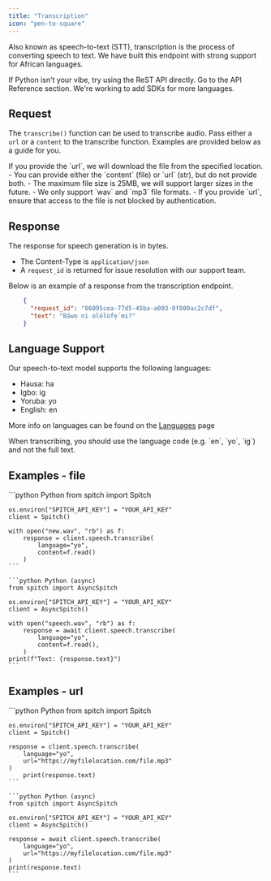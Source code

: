 ```yaml
---
title: "Transcription"
icon: "pen-to-square"
---
```


Also known as speech-to-text (STT), transcription is the process of converting speech to text. We have built this endpoint with strong support for African languages.

<Tip>
    If Python isn't your vibe, try using the ReST API directly. Go to the API Reference section.
    We're working to add SDKs for more languages.
</Tip>

## Request
The `transcribe()` function can be used to transcribe audio. Pass either a `url` or a `content` to the transcribe function.
Examples are provided below as a guide for you.

<Tip>
    If you provide the `url`, we will download the file from the specified location.
</Tip>

<Warning>
    - You can provide either the `content` (file) or `url` (str), but do not provide both.
    - The maximum file size is 25MB, we will support larger sizes in the future.
    - We only support `wav` and `mp3` file formats.
    - If you provide `url`, ensure that access to the file is not blocked by authentication.
</Warning>

## Response
The response for speech generation is in bytes.
* The Content-Type is `application/json`
* A `request_id` is returned for issue resolution with our support team.

Below is an example of a response from the transcription endpoint.
```json
    {
      "request_id": "86095cea-77d5-45ba-a093-0f800ac2c7df",
      "text": "Báwo ni olólùfẹ́ mi?"
    }
```

## Language Support
Our speech-to-text model supports the following languages:
- Hausa: ha
- Igbo: ig
- Yoruba: yo
- English: en

More info on languages can be found on the [Languages](/concepts/languages) page

<Note>
    When transcribing, you should use the language code (e.g. `en`, `yo`, `ig`) and not the full text.
</Note>

## Examples - file
<CodeGroup>
    ```python Python
    from spitch import Spitch

    os.environ["SPITCH_API_KEY"] = "YOUR_API_KEY"
    client = Spitch()

    with open("new.wav", "rb") as f:
        response = client.speech.transcribe(
            language="yo",
            content=f.read()
        )
    ```

    ```python Python (async)
    from spitch import AsyncSpitch

    os.environ["SPITCH_API_KEY"] = "YOUR_API_KEY"
    client = AsyncSpitch()

    with open("speech.wav", "rb") as f:
        response = await client.speech.transcribe(
            language="yo",
            content=f.read(),
        )
    print(f"Text: {response.text}")
    ```
</CodeGroup>

## Examples - url
<CodeGroup>
    ```python Python
    from spitch import Spitch

    os.environ["SPITCH_API_KEY"] = "YOUR_API_KEY"
    client = Spitch()

    response = client.speech.transcribe(
        language="yo",
        url="https://myfilelocation.com/file.mp3"
    )
        print(response.text)
    ```

    ```python Python (async)
    from spitch import AsyncSpitch

    os.environ["SPITCH_API_KEY"] = "YOUR_API_KEY"
    client = AsyncSpitch()

    response = await client.speech.transcribe(
        language="yo",
        url="https://myfilelocation.com/file.mp3"
    )
    print(response.text)
    ```
</CodeGroup>